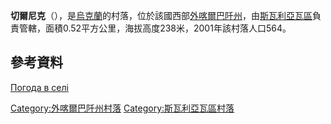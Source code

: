 {{coord|48|31|48|N|23|0|48|E|scale:100000|display=title}}

'''切爾尼克'''（{{lang-uk|Черник}}），是[[烏克蘭|烏克蘭]]的村落，位於該國西部[[外喀爾巴阡州|外喀爾巴阡州]]，由[[斯瓦利亞瓦區|斯瓦利亞瓦區]]負責管轄，面積0.52平方公里，海拔高度238米，2001年該村落人口564。

==參考資料==
[http://weather.in.ua/ua/zakarpatskaja/28312 Погода в селі ] {{Wayback|url=http://weather.in.ua/ua/zakarpatskaja/28312 |date=20081008064429 }}

{{DEFAULTSORT:Черник}}

[[Category:外喀爾巴阡州村落|Category:外喀爾巴阡州村落]]
[[Category:斯瓦利亞瓦區村落|Category:斯瓦利亞瓦區村落]]


{{Zakarpattia-geo-stub}}